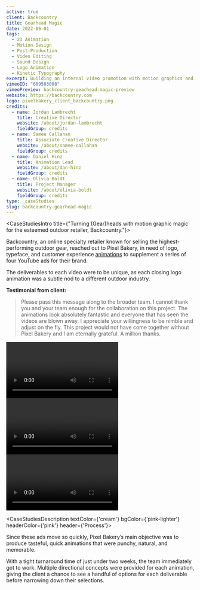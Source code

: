 ```yaml
---
active: true
client: Backcountry
title: Gearhead Magic
date: 2022-06-01
tags:
  - 2D Animation
  - Motion Design
  - Post-Production
  - Video Editing
  - Sound Design
  - Logo Animation
  - Kinetic Typography
excerpt: Building an internal video promotion with motion graphics and animation magic for Backcountry, the G.O.A.T. outdoor retailer.
vimeoID: "669503008"
vimeoPreview: backcountry-gearhead-magic-preview
website: https://backcountry.com
logo: pixelbakery_client_backcountry.png
credits:
  - name: Jordan Lambrecht
    title: Creative Director
    website: /about/jordan-lambrecht
    fieldGroup: credits
  - name: Samee Callahan
    title: Associate Creative Director
    website: /about/samee-callahan
    fieldGroup: credits
  - name: Daniel Hinz
    title: Animation Lead
    website: /about/dan-hinz
    fieldGroup: credits
  - name: Olivia Boldt
    title: Project Manager
    website: /about/olivia-boldt
    fieldGroup: credits
type: _caseStudies
slug: backcountry-gearhead-magic
---
```


<CaseStudiesIntro title={"Turning (Gear)heads with motion graphic magic for the esteemed outdoor retailer, Backcountry."}>

Backcountry, an online specialty retailer known for selling the highest-performing outdoor gear, reached out to Pixel Bakery, in need of logo, typeface, and customer experience [animations](/services/animation) to supplement a series of four YouTube ads for their brand.

The deliverables to each video were to be unique, as each closing logo animation was a subtle nod to a different outdoor industry.

**Testimonial from client:**

> Please pass this message along to the broader team. I cannot thank you and your team enough for the collaboration on this project. The animations look absolutely fantastic and everyone that has seen the videos are blown away. I appreciate your willingness to be nimble and adjust on the fly. This project would not have come together without Pixel Bakery and I am eternally grateful. A million thanks.

</CaseStudiesIntro>
<PageSection color={'white'} id={'other-videos'}>
  <InnerWrapper>
    <div className='my-4'><Video url={'https://vimeo.com/669503482'} /></div>
    <div className='my-4'><Video url={'https://vimeo.com/669504297'} /></div>
    <div className='my-4'><Video url={'https://vimeo.com/669504130'} /></div>
  </InnerWrapper>
</PageSection>

<CaseStudiesDescription textColor={'cream'} bgColor={'pink-lighter'} headerColor={'pink'} header={'Process'}>

Since these ads move so quickly, Pixel Bakery’s main objective was to produce tasteful, quick animations that were punchy, natural, and memorable.

With a tight turnaround time of just under two weeks, the team immediately got to work. Multiple directional concepts were provided for each animation, giving the client a chance to see a handful of options for each deliverable before narrowing down their selections.

</CaseStudiesDescription>
